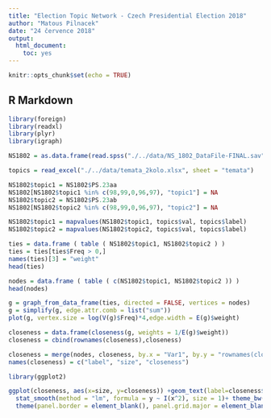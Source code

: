 ```yaml
---
title: "Election Topic Network - Czech Presidential Election 2018"
author: "Matous Pilnacek"
date: "24 července 2018"
output: 
  html_document: 
    toc: yes
---
```


```r
knitr::opts_chunk$set(echo = TRUE)
```

## R Markdown

```r
library(foreign)
library(readxl)
library(plyr)
library(igraph)
```

```r
NS1802 = as.data.frame(read.spss("./../data/NS_1802_DataFile-FINAL.sav", use.value.labels = F, reencode = "utf8"))

topics = read_excel("./../data/temata_2kolo.xlsx", sheet = "temata")
```


```r
NS1802$topic1 = NS1802$PS.23aa
NS1802[NS1802$topic1 %in% c(98,99,0,96,97), "topic1"] = NA
NS1802$topic2 = NS1802$PS.23ab
NS1802[NS1802$topic2 %in% c(98,99,0,96,97), "topic2"] = NA

NS1802$topic1 = mapvalues(NS1802$topic1, topics$val, topics$label)
NS1802$topic2 = mapvalues(NS1802$topic2, topics$val, topics$label)
```


```r
ties = data.frame ( table ( NS1802$topic1, NS1802$topic2 ) )
ties = ties[ties$Freq > 0,]
names(ties)[3] = "weight"
head(ties)
```

```r
nodes = data.frame ( table ( c(NS1802$topic1, NS1802$topic2 )) )
head(nodes)
```

```r
g = graph_from_data_frame(ties, directed = FALSE, vertices = nodes)
g = simplify(g, edge.attr.comb = list("sum"))
plot(g, vertex.size = log(V(g)$Freq)*4,edge.width = E(g)$weight)
```

```r
closeness = data.frame(closeness(g, weights = 1/E(g)$weight))
closeness = cbind(rownames(closeness),closeness)

closeness = merge(nodes, closeness, by.x = "Var1", by.y = "rownames(closeness)")
names(closeness) = c("label", "size", "closeness")
```


```r
library(ggplot2)

ggplot(closeness, aes(x=size, y=closeness)) +geom_text(label=closeness$label)+
  stat_smooth(method = "lm", formula = y ~ I(x^2), size = 1)+ theme_bw() + 
  theme(panel.border = element_blank(), panel.grid.major = element_blank(),                                    panel.grid.minor = element_blank(), axis.line = element_line(colour = "black"))
```